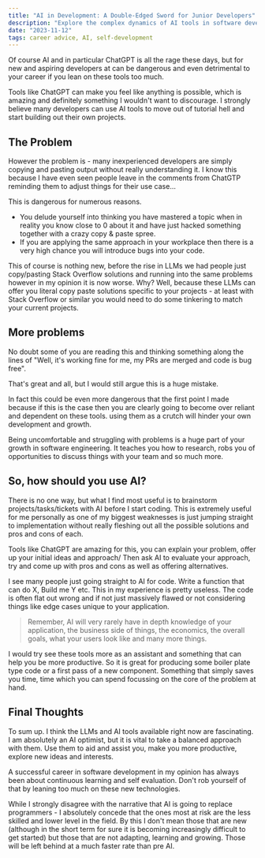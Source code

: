 ```yaml
---
title: "AI in Development: A Double-Edged Sword for Junior Developers"
description: "Explore the complex dynamics of AI tools in software development, focusing on their impact on junior developers. This post delves into the benefits and risks of AI reliance, offering insights on using these tools to enhance, not hinder, professional growth and learning."
date: "2023-11-12"
tags: career advice, AI, self-development
---
```


Of course AI and in particular ChatGPT is all the rage these days, but for new and aspiring developers at can be dangerous and even detrimental to your career if you lean on these tools too much.

Tools like ChatGPT can make you feel like anything is possible, which is amazing and definitely something I wouldn't want to discourage. I strongly believe many developers can use AI tools to move out of tutorial hell and start building out their own projects.

## The Problem

However the problem is - many inexperienced developers are simply copying and pasting output without really understanding it. I know this because I have even seen people leave in the comments from ChatGTP reminding them to adjust things for their use case...

This is dangerous for numerous reasons.

- You delude yourself into thinking you have mastered a topic when in reality you know close to 0 about it and have just hacked something together with a crazy copy & paste spree.
- If you are applying the same approach in your workplace then there is a very high chance you will introduce bugs into your code.

This of course is nothing new, before the rise in LLMs we had people just copy/pasting Stack Overflow solutions and running into the same problems however in my opinion it is now worse. Why? Well, because these LLMs can offer you literal copy paste solutions specific to your projects - at least with Stack Overflow or similar you would need to do some tinkering to match your current projects.

## More problems

No doubt some of you are reading this and thinking something along the lines of "Well, it's working fine for me, my PRs are merged and code is bug free".

That's great and all, but I would still argue this is a huge mistake.

In fact this could be even more dangerous that the first point I made because if this is the case then you are clearly going to become over reliant and dependent on these tools. using them as a crutch will hinder your own development and growth.

Being uncomfortable and struggling with problems is a huge part of your growth in software engineering. It teaches you how to research, robs you of opportunities to discuss things with your team and so much more.

## So, how should you use AI?

There is no one way, but what I find most useful is to brainstorm projects/tasks/tickets with AI before I start coding. This is extremely useful for me personally as one of my biggest weaknesses is just jumping straight to implementation without really fleshing out all the possible solutions and pros and cons of each.

Tools like ChatGPT are amazing for this, you can explain your problem, offer up your initial ideas and approach/ Then ask AI to evaluate your approach, try and come up with pros and cons as well as offering alternatives.

I see many people just going straight to AI for code. Write a function that can do X, Build me Y etc. This in my experience is pretty useless. The code is often flat out wrong and if not just massively flawed or not considering things like edge cases unique to your application.

> Remember, AI will very rarely have in depth knowledge of your application, the business side of things, the economics, the overall goals, what your users look like and many more things.

I would try see these tools more as an assistant and something that can help you be more productive. So it is great for producing some boiler plate type code or a first pass of a new component. Something that simply saves you time, time which you can spend focussing on the core of the problem at hand.

## Final Thoughts

To sum up. I think the LLMs and AI tools available right now are fascinating. I am absolutely an AI optimist, but it is vital to take a balanced approach with them. Use them to aid and assist you, make you more productive, explore new ideas and interests.

A successful career in software development in my opinion has always been about continuous learning and self evaluation. Don't rob yourself of that by leaning too much on these new technologies.

While I strongly disagree with the narrative that AI is going to replace programmers - I absolutely concede that the ones most at risk are the less skilled and lower level in the field. By this I don't mean those that are new (although in the short term for sure it is becoming increasingly difficult to get started) but those that are not adapting, learning and growing. Those will be left behind at a much faster rate than pre AI.

